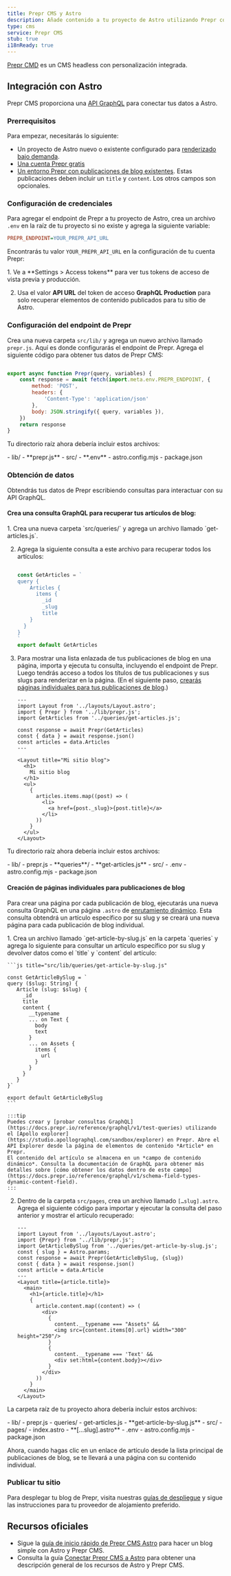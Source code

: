 ```yaml
---
title: Prepr CMS y Astro
description: Añade contenido a tu proyecto de Astro utilizando Prepr como CMS
type: cms
service: Prepr CMS
stub: true
i18nReady: true
---
```


[Prepr CMD](https://www.prepr.io/) es un CMS headless con personalización integrada.

## Integración con Astro

Prepr CMS proporciona una [API GraphQL](https://docs.prepr.io/reference/graphql/v1/overview) para conectar tus datos a Astro.

### Prerrequisitos

Para empezar, necesitarás lo siguiente:

- Un proyecto de Astro nuevo o existente configurado para [renderizado bajo demanda](/es/guides/server-side-rendering/).
- [Una cuenta Prepr gratis](https://signup.prepr.io/)
- [Un entorno Prepr con publicaciones de blog existentes](https://docs.prepr.io/account/set-up-environments#create-an-envirntonment). Estas publicaciones deben incluir un `title` y `content`. Los otros campos son opcionales.

### Configuración de credenciales

Para agregar el endpoint de Prepr a tu proyecto de Astro, crea un archivo `.env` en la raíz de tu proyecto si no existe y agrega la siguiente variable:

```ini title=".env"
PREPR_ENDPOINT=YOUR_PREPR_API_URL
```

Encontrarás tu valor `YOUR_PREPR_API_URL` en la configuración de tu cuenta Prepr:

<Steps>
1. Ve a  **Settings > Access tokens** para ver tus tokens de acceso de vista previa y producción.

2. Usa el valor **API URL** del token de acceso **GraphQL Production** para solo recuperar elementos de contenido publicados para tu sitio de Astro.
</Steps>

### Configuración del endpoint de Prepr

Crea una nueva carpeta `src/lib/` y agrega un nuevo archivo llamado `prepr.js`. Aquí es donde configurarás el endpoint de Prepr. Agrega el siguiente código para obtener tus datos de Prepr CMS:

```js title="src/lib/prepr.js"

export async function Prepr(query, variables) {
    const response = await fetch(import.meta.env.PREPR_ENDPOINT, {
        method: 'POST',
        headers: {
            'Content-Type': 'application/json'
        },
        body: JSON.stringify({ query, variables }),
    })
    return response
}
```

Tu directorio raíz ahora debería incluir estos archivos:

<FileTree title="Estructura del Proyecto">
- lib/
    - **prepr.js**
- src/
- **.env**
- astro.config.mjs
- package.json

</FileTree>

### Obtención de datos

Obtendrás tus datos de Prepr escribiendo consultas para interactuar con su API GraphQL.

#### Crea una consulta GraphQL para recuperar tus artículos de blog:

<Steps>
1. Crea una nueva carpeta `src/queries/` y agrega un archivo llamado `get-articles.js`.

2. Agrega la siguiente consulta a este archivo para recuperar todos los artículos:

    ```js title="src/queries/get-articles.js"

    const GetArticles = `
    query {
        Articles {
          items {
            _id
            _slug
            title
        }
      }
    }
    `
    export default GetArticles
    ```

3. Para mostrar una lista enlazada de tus publicaciones de blog en una página, importa y ejecuta tu consulta, incluyendo el endpoint de Prepr. Luego tendrás acceso a todos los títulos de tus publicaciones y sus slugs para renderizar en la página. (En el siguiente paso, [crearás páginas individuales para tus publicaciones de blog](#creación-de-páginas-individuales-para-publicaciones-de-blog).)

    ```astro title="src/pages/index.astro" ins={3-4, 6-8, 15-23}
    ---
    import Layout from '../layouts/Layout.astro';
    import { Prepr } from '../lib/prepr.js';
    import GetArticles from '../queries/get-articles.js';

    const response = await Prepr(GetArticles)
    const { data } = await response.json()
    const articles = data.Articles
    ---

    <Layout title="Mi sitio blog">
      <h1>
        Mi sitio blog
      </h1>
      <ul>
        {
          articles.items.map((post) => (
            <li>
              <a href={post._slug}>{post.title}</a>
            </li>
          ))
        }
      </ul>
    </Layout>
    ```
</Steps>

Tu directorio raíz ahora debería incluir estos archivos:

<FileTree title="Estructura del Proyecto">
- lib/
    - prepr.js
    - **queries**/
        - **get-articles.js**
- src/
- .env
- astro.config.mjs
- package.json
</FileTree>

#### Creación de páginas individuales para publicaciones de blog

Para crear una página por cada publicación de blog, ejecutarás una nueva consulta GraphQL en una página `.astro` de [enrutamiento dinámico](/es/guides/routing/#modo-servidor-ssr). Esta consulta obtendrá un artículo específico por su slug y se creará una nueva página para cada publicación de blog individual.

<Steps>
1. Crea un archivo llamado `get-article-by-slug.js` en la carpeta `queries` y agrega lo siguiente para consultar un artículo específico por su slug y devolver datos como el `title` y `content` del artículo:

    ```js title="src/lib/queries/get-article-by-slug.js"

    const GetArticleBySlug = `
    query ($slug: String) {
       Article (slug: $slug) {
         _id
         title
         content {
           __typename
           ... on Text {
             body
             text
           }
           ... on Assets {
             items {
               url
             }
           }
         }
       }
    }`

    export default GetArticleBySlug
    ```

    :::tip
    Puedes crear y [probar consultas GraphQL](https://docs.prepr.io/reference/graphql/v1/test-queries) utilizando el [Apollo explorer](https://studio.apollographql.com/sandbox/explorer) en Prepr. Abre el API Explorer desde la página de elementos de contenido *Article* en Prepr.
    El contenido del artículo se almacena en un *campo de contenido dinámico*. Consulta la documentación de GraphQL para obtener más detalles sobre [cómo obtener los datos dentro de este campo](https://docs.prepr.io/reference/graphql/v1/schema-field-types-dynamic-content-field).
    :::

2. Dentro de la carpeta `src/pages`, crea un archivo llamado `[…slug].astro`. Agrega el siguiente código para importar y ejecutar la consulta del paso anterior y mostrar el artículo recuperado:

    ```astro title="src/pages/[...slug].astro"
    ---
    import Layout from '../layouts/Layout.astro';
    import {Prepr} from '../lib/prepr.js';
    import GetArticleBySlug from '../queries/get-article-by-slug.js';
    const { slug } = Astro.params;
    const response = await Prepr(GetArticleBySlug, {slug})
    const { data } = await response.json()
    const article = data.Article
    ---
    <Layout title={article.title}>
      <main>
        <h1>{article.title}</h1>
        {
          article.content.map((content) => (
            <div>
              {
                content.__typename === "Assets" &&
                <img src={content.items[0].url} width="300" height="250"/>
              }
              {
                content.__typename === 'Text' &&
                <div set:html={content.body}></div>
              }
            </div>
          ))
        }
      </main>
    </Layout>
    ```
</Steps>

La carpeta raíz de tu proyecto ahora debería incluir estos archivos:

<FileTree title="Estructura del Proyecto">
- lib/
    - prepr.js
    - queries/
        - get-articles.js
        - **get-article-by-slug.js**
- src/
    - pages/
      - index.astro
      - **[…slug].astro**
- .env
- astro.config.mjs
- package.json
</FileTree>

Ahora, cuando hagas clic en un enlace de artículo desde la lista principal de publicaciones de blog, se te llevará a una página con su contenido individual.

### Publicar tu sitio

Para desplegar tu blog de Prepr, visita nuestras [guías de despliegue](/es/guides/deploy/) y sigue las instrucciones para tu proveedor de alojamiento preferido.

## Recursos oficiales

- Sigue la [guía de inicio rápido de Prepr CMS Astro](https://github.com/preprio/astro-quick-start) para hacer un blog simple con Astro y Prepr CMS.
- Consulta la guía [Conectar Prepr CMS a Astro](https://docs.prepr.io/connecting-front-end-apps/astro) para obtener una descripción general de los recursos de Astro y Prepr CMS.
